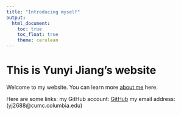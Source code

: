 ```yaml
---
title: "Introducing myself"
output: 
  html_document:
    toc: true
    toc_float: true
    theme: cerulean
---
```


# This is Yunyi Jiang's website

Welcome to my website. You can learn more [about me](about.html) here.

Here are some links:
my GitHub account: [GitHub](https://github.com/yunyij6)
my email address: (yj2688@cumc.columbia.edu)

